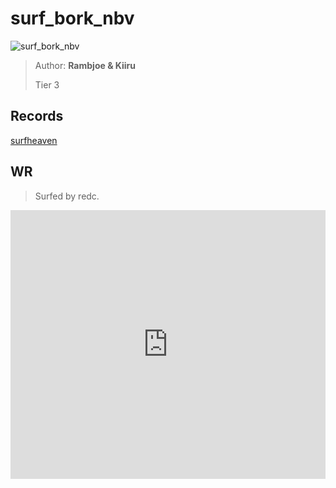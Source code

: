 
# surf_bork_nbv

![surf_bork_nbv](https://raw.githubusercontent.com/Sayt123/SurfMapPics/Maps-and-bonuses/csgo/surf_bork_nbv.jpg)

> Author: **Rambjoe & Kiiru**
>
> Tier 3

## Records

[surfheaven](https://surfheaven.eu/map/surf_bork_nbv)

## WR

> Surfed by redc.

<iframe
width="100%"
height="430"
src="https://www.youtube.com/embed/NNr-2Ko2b4Q"
frameborder="0"
allow="accelerometer; autoplay; clipboard-write; encrypted-media; gyroscope; picture-in-picture"
allowFullScreen
/>

```md

[Surf Timer] - The finished in 01:32:89 (WR -00:01:27). Improving by 00:05:73
[Surf Timer] - The beat the map record! Rank: 1/929


```
                